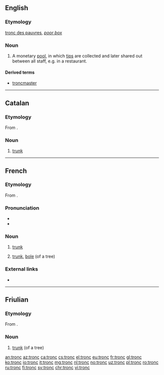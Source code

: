==English==

===Etymology===
{{etyl|fr|en}} [[tronc des pauvres]], ''[[poor box]]''

===Noun===
{{en-noun}}

# {{label|en|British}} A monetary [[pool]], in which [[tips]] are collected and later shared out between all staff, e.g. in a restaurant.

====Derived terms====
* [[troncmaster]]

----

==Catalan==

===Etymology===
From {{etyl|la|ca}} {{m|la|truncus}}.

===Noun===
{{ca-noun|m}}

# [[trunk]] {{gloss|of a tree}}

----

==French==

===Etymology===
From {{etyl|la|fr}} {{m|la|truncus}}.

===Pronunciation===
* {{IPA|/tʁɔ̃/|lang=fr}}
* {{audio|Fr-tronc.ogg|audio|lang=fr}}

===Noun===
{{fr-noun|m}}

# {{label|fr|anatomy}} [[trunk]]
# {{label|fr|botany}} [[trunk]], [[bole]] (of a tree)

===External links===
* {{R:TLFi}}

----

==Friulian==

===Etymology===
From {{etyl|la|fur}} {{m|la|truncus}}.

===Noun===
{{fur-noun|m}}

# [[trunk]] (of a tree)

[[an:tronc]]
[[az:tronc]]
[[ca:tronc]]
[[cs:tronc]]
[[el:tronc]]
[[eu:tronc]]
[[fr:tronc]]
[[gl:tronc]]
[[ko:tronc]]
[[io:tronc]]
[[it:tronc]]
[[mg:tronc]]
[[nl:tronc]]
[[no:tronc]]
[[uz:tronc]]
[[pl:tronc]]
[[ro:tronc]]
[[ru:tronc]]
[[fi:tronc]]
[[sv:tronc]]
[[chr:tronc]]
[[vi:tronc]]